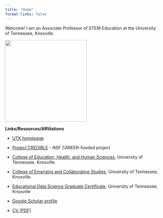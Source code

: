 ```yaml
---
title: "Home"
format-links: false
---
```


Welcome! I am an Associate Professor of STEM Education at the University of Tennessee, Knoxville.

![](images/rosenberg-headshot-small-3.jpeg){fig-alt="headshot of Joshua Rosenberg" fig-align="center" width="268"}

**Links/Resources/Affiliations**

-   [UTK homepage](https://tpte.utk.edu/people/joshua-rosenberg-phd/)

-   [Project CREDIBLE](https://projectcredible.com/) - NSF CAREER-funded project

-   [College of Education, Health, and Human Sciences](https://cehhs.utk.edu/), University of Tennessee, Knoxville

-   [College of Emerging and Collaborative Studies](https://cecs.utk.edu/), University of Tennessee, Knoxville

-   [Educational Data Science Graduate Certificate](https://volsonline.utk.edu/programs-degrees/educational-data-science-gc/), University of Tennessee, Knoxville

-   [Google Scholar profile](https://scholar.google.com/citations?user=nxVowRQAAAAJ&hl=en&oi=ao)

-   [CV (PDF)](https://joshuamrosenberg.com/vita.pdf)
